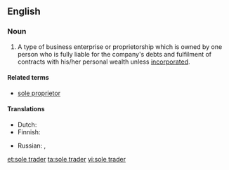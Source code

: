 ==English==
{{wikipedia}}

===Noun===
{{en-noun|sg=[[sole]] [[trader]]}}

#A type of business enterprise or proprietorship which is owned by one person who is fully liable for the company's debts and fulfilment of contracts with his/her personal wealth unless [[incorporated]].

====Related terms====
* [[sole proprietor]]

====Translations====
{{trans-top|a type of business enterprise}}
* Dutch: {{t-|nl|eenmanszaak|f}}
* Finnish: {{t+|fi|toiminimi}}
{{trans-mid}}
* Russian: {{t-|ru|индивидуальный предприниматель|m|tr=individuál'nyj predprinimátel’|sc=Cyrl}}, {{t-|ru|ИП|m|tr=i-pé|sc=Cyrl}}
{{trans-bottom}}

[[et:sole trader]]
[[ta:sole trader]]
[[vi:sole trader]]